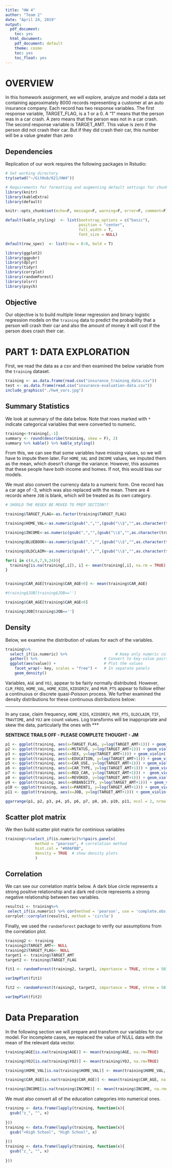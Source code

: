 ```yaml
---
title: "HW 4"
author: "Team 2"
date: "April 24, 2019"
output:
  pdf_document:
    toc: yes
  html_document:
    pdf_document: default
    theme: cosmo
    toc: yes
    toc_float: yes
---
```


# OVERVIEW

In this homework assignment, we will explore, analyze and model a data set containing approximately 8000 records representing a customer at an auto insurance company. Each record has two response variables. The first response variable, TARGET_FLAG, is a 1 or a 0. A "1" means that the person was in a car crash. A zero means that the person was not in a car crash. The second response variable is TARGET_AMT. This value is zero if the person did not crash their car. But if they did crash their car, this number will be a value greater than zero

## Dependencies

Replication of our work requires the following packages in Rstudio:

```r
# Set working directory
try(setwd("~/GitHub/621/HW4"))

# Requirements for formatting and augmenting default settings for chunks. 
library(knitr)
library(kableExtra)
library(default)

knitr::opts_chunk$set(echo=F, message=F, warning=F, error=F, comment=F) 

default(kable_styling)  <- list(bootstrap_options = c("basic"), 
                                position = "center", 
                                full_width = T,
                                font_size = NULL)

default(row_spec)  <- list(row = 0:0, bold = T)
```

```r
library(ggplot2)
library(ggpubr)
library(dplyr)
library(tidyr)
library(corrplot)
library(randomForest)
library(olsrr)
library(psych)
```

## Objective 

Our objective is to build multiple linear regression and binary logistic regression models on the `training` data to predict the probability that a person will crash their car and also the amount of money it will cost if the person does crash their car.

# PART 1: DATA EXPLORATION

First, we read the data as a csv and then examined the below variable from the `training` dataset. 

```r
training <- as.data.frame(read.csv("insurance_training_data.csv"))
test <- as.data.frame(read.csv("insurance-evaluation-data.csv"))
include_graphics("./hw4_vars.jpg")
```
## Summary Statistics 

We look at summary of the data below. Note that rows marked with `*` indicate categorical variables that were converted to numeric.   

```r
training<-training[,-1]
summary <- round(describe(training, skew = F), 2)
summary %>% kable() %>% kable_styling()
```
From this, we can see that some variables have missing values, so we will have to impute them later. For `HOME_VAL` and `INCOME` values, we imputed them as the mean, which doesn't change the variance. However, this assumes that these people have both income and homes. If not, this would bias our models.   

We must also convert the currency data to a numeric form. One record has a car age of -3, which was also replaced with the mean. There are 4 records where `JOB` is blank, which will be treated as its own category.


```r
# SHOULD THE REGEX BE MOVED TO PREP SECTION?? 

training$TARGET_FLAG<-as.factor(training$TARGET_FLAG)

training$HOME_VAL<-as.numeric(gsub(",","",(gsub("\\$","",as.character(training$HOME_VAL)))))

training$INCOME<-as.numeric(gsub(",","",(gsub("\\$","",as.character(training$INCOME)))))

training$BLUEBOOK<-as.numeric(gsub(",","",(gsub("\\$","",as.character(training$BLUEBOOK)))))

training$OLDCLAIM<-as.numeric(gsub(",","",(gsub("\\$","",as.character(training$OLDCLAIM)))))

for(i in c(4,6,7,9,24)){
  training[is.na(training[,i]), i] <- mean(training[,i], na.rm = TRUE)
}


training$CAR_AGE[training$CAR_AGE<0] <- mean(training$CAR_AGE)

#training$JOB[training$JOB=='']

training$CAR_AGE[training$CAR_AGE<0]

training$JOB[training$JOB=='']

```

## Density


Below, we examine the distribution of values for each of the variables.

```r

training%>%
  select_if(is.numeric) %>%                     # Keep only numeric columns
  gather() %>%                             # Convert to key-value pairs
  ggplot(aes(value)) +                     # Plot the values
    facet_wrap(~ key, scales = "free") +   # In separate panels
    geom_density() 
```

Variables, `AGE` and `YOJ`, appear to be fairly normally distributed. However, `CLM_FREQ`, `HOME_VAL`, `HOME_KIDS`, `KIDSDRIV`, and `MVR_PTS` appear to follow either a continuous or discrete quasi-Poisson process.  We further examined the density distributions for these continuous distributions below:

***
In any case, claim frequency, `HOME_KIDS`, `KIDSDRIV`, `MVR_PTS`, `OLDCLAIM`, `TIF`, `TRAVTIME`, and `YOJ` are count values. Log transforms will be inappropriate and skew the data, particularly the ones with 
***

**SENTENCE TRAILS OFF - PLEASE COMPLETE THOUGHT - JM**

```r
p1 <- ggplot(training, aes(x=TARGET_FLAG, y=log(TARGET_AMT+1))) + geom_violin()
p2 <- ggplot(training, aes(x=MSTATUS, y=log(TARGET_AMT+1))) + geom_violin()
p3 <- ggplot(training, aes(x=SEX, y=log(TARGET_AMT+1))) + geom_violin()
p4 <- ggplot(training, aes(x=EDUCATION, y=log(TARGET_AMT+1))) + geom_violin()
p5 <- ggplot(training, aes(x=CAR_USE, y=log(TARGET_AMT+1))) + geom_violin()
p6 <- ggplot(training, aes(x=CAR_TYPE, y=log(TARGET_AMT+1))) + geom_violin()
p7 <- ggplot(training, aes(x=RED_CAR, y=log(TARGET_AMT+1))) +  geom_violin()
p8 <- ggplot(training, aes(x=REVOKED, y=log(TARGET_AMT+1))) + geom_violin()
p9 <- ggplot(training, aes(x=URBANICITY, y=log(TARGET_AMT+1))) + geom_violin()
p10 <- ggplot(training, aes(x=PARENT1, y=log(TARGET_AMT+1))) + geom_violin()
p11 <- ggplot(training, aes(x=JOB, y=log(TARGET_AMT+1))) + geom_violin()

ggarrange(p1, p2, p3, p4, p5, p6, p7, p8, p9, p10, p11, ncol = 2, nrow = 6)
```

## Scatter plot matrix

We then build scatter plot matrix for continious variables

```r
training%>%select_if(is.numeric)%>%pairs.panels( 
             method = "pearson", # correlation method
             hist.col = "#00AFBB",
             density = TRUE  # show density plots
             )
```

## Correlation  

We can see our correlation matrix below. A dark blue circle represents a strong positive relationship and a dark red circle represents a strong negative relationship between two variables. 

```r
results1 <- training%>%
 select_if(is.numeric) %>% cor(method = 'pearson', use = 'complete.obs')
corrplot::corrplot(results1, method = 'circle')
```

Finally, we used the `randomforest` package to verify our assumptions from the correlation plot.

```r
training2 <- training
training2$TARGET_AMT<- NULL
training2$TARGET_FLAG<- NULL
target1 <- training$TARGET_AMT
target2 <- training$TARGET_FLAG

fit1 <- randomForest(training2, target1, importance = TRUE, ntree = 50)

varImpPlot(fit1)

fit2 <- randomForest(training2, target2, importance = TRUE, ntree = 50)

varImpPlot(fit2)

```


# Data Preparation

In the following section we will prepare and transform our variables for our model. For incomplete cases, we replaced the value of NULL data with the mean of the relevant data vector.

```r
training$AGE[is.na(training$AGE)] <- mean(training$AGE, na.rm=TRUE)

training$YOJ[is.na(training$YOJ)] <- mean(training$YOJ, na.rm=TRUE)

training$HOME_VAL[is.na(training$HOME_VAL)] <- mean(training$HOME_VAL, na.rm=TRUE)

training$CAR_AGE[is.na(training$CAR_AGE)] <- mean(training$CAR_AGE, na.rm=TRUE)

training$INCOME[is.na(training$INCOME)] <- mean(training$INCOME, na.rm=TRUE)
```

We must also convert all of the education categories into numerical ones.

```r
training <- data.frame(lapply(training, function(x){
  gsub("z_", "", x)
  
}))
training <- data.frame(lapply(training, function(x){
  gsub("<High School", "High School", x)
  
}))
training <- data.frame(lapply(training, function(x){
  gsub("z_", "", x)
  
}))
```




